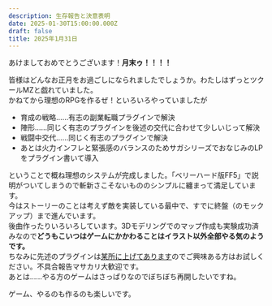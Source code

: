 ```yaml
---
description: 生存報告と決意表明
date: 2025-01-30T15:00:00.000Z
draft: false
title: 2025年1月31日
---
```


あけましておめでとうございます！**月末ゥ！！！！**

皆様はどんなお正月をお過ごしになられましたでしょうか。わたしはずっとツクールMZと戯れていました。\
かねてから理想のRPGを作るぜ！といろいろやっていましたが

* 育成の戦略……有志の副業転職プラグインで解決
* 陣形……同じく有志のプラグインを後述の交代に合わせて少しいじって解決
* 戦闘中交代……同じく有志のプラグインで解決
* あとは火力インフレと緊張感のバランスのためサガシリーズでおなじみのLPをプラグイン書いて導入

ということで概ね理想のシステムが完成しました。「ベリーハード版FF5」で説明がついてしまうので斬新さこそないもののシンプルに纏まって満足しています。\
今はストーリーのことは考えず敵を実装している最中で、すでに終盤（のモックアップ）まで進んでいます。\
後曲作ったりいろいろしています。3Dモデリングでのマップ作成も実験成功済みなので**どうもこいつはゲームにかかわることはイラスト以外全部やる気のようです。**\
ちなみに先述のプラグインは[某所に上げてあります](https://github.com/furamon/RMMZ-Plugin/raw/refs/heads/main/Furamon_LP.js)のでご興味ある方はお試しください。不具合報告マサカリ大歓迎です。\
あとは……やる方のゲームはさっぱりなのでぼちぼち再開したいですね。

ゲーム、やるのも作るのも楽しいです。
